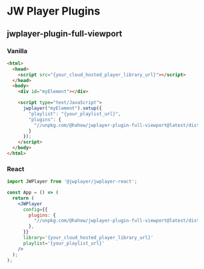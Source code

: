 
# JW Player Plugins

## jwplayer-plugin-full-viewport

<Story id="jw-player-plugins--full-viewport" />

### Vanilla

```html
<html>
  <head>
    <script src="{your_cloud_hosted_player_library_url}"></script>
  </head>
  <body>
    <div id="myElement"></div>

    <script type="text/JavaScript">
      jwplayer("myElement").setup({
        "playlist": "{your_playlist_url}",
        "plugins": {
          "//unpkg.com/@hahow/jwplayer-plugin-full-viewport@latest/dist/iife/fullViewport.js": {}
        }
      });
    </script>
  </body>
</html>
```

### React

```jsx
import JWPlayer from '@jwplayer/jwplayer-react';

const App = () => (
  return (
    <JWPlayer
      config={{
        plugins: {
          "//unpkg.com/@hahow/jwplayer-plugin-full-viewport@latest/dist/iife/fullViewport.js": {},
        },
      }}
      library='{your_cloud_hosted_player_library_url}'
      playlist='{your_playlist_url}'
    />
  );
);
```
